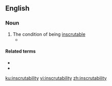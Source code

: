 ==English==

===Noun===
{{en-noun|-}}

# The condition of being [[inscrutable]]
#* {{quote-book
|title=Zen and the Art of Motorcycle Maintenance
|author=Robert Pirsig
|year=1974
|page=307
|isbn=9780553277470
|passage=The '''inscrutability''' of all this was the kind of '''inscrutability''' you have when you suddenly enter a room where a furious argument has just ended. Everyone is quiet. No one is talking.}}

====Related terms====
* {{l|en|inscrutableness}}
* {{l|en|inscrutably}}

[[ku:inscrutability]]
[[vi:inscrutability]]
[[zh:inscrutability]]